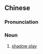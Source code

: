 {{also|皮影戏}}
==Chinese==
{{zh-forms|s=皮影戏|type=21}}

===Pronunciation===
{{zh-pron
|m=píyǐngxì
|c=pei4 jing2 hei3
|cat=n
}}

===Noun===
{{zh-noun}}

# [[shadow play]]